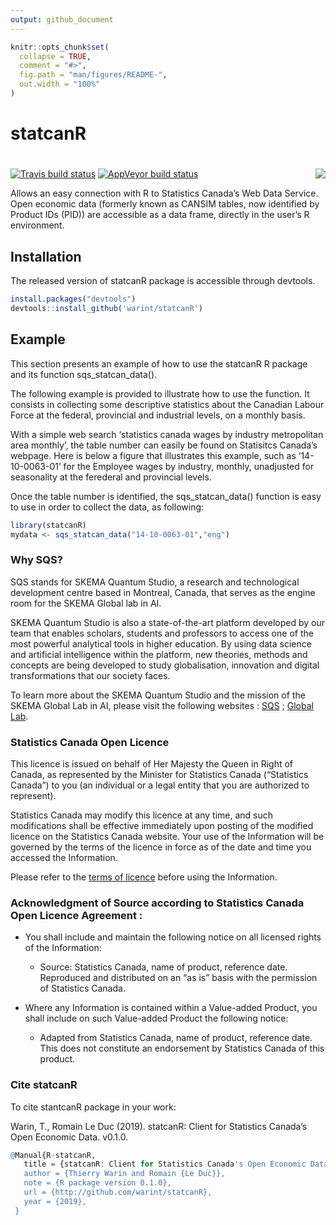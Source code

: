 ```yaml
---
output: github_document
---
```


<!-- README.md is generated from README.Rmd. Please edit that file -->

```r
knitr::opts_chunk$set(
  collapse = TRUE,
  comment = "#>",
  fig.path = "man/figures/README-",
  out.width = "100%"
)
```

# statcanR

# <img src="man/figures/LOGO.png" align="right" />

<!-- badges: start -->

[![Travis build
status](https://travis-ci.org/warint/statcanR.svg?branch=master)](https://travis-ci.org/warint/statcanR)
[![AppVeyor build status](https://ci.appveyor.com/api/projects/status/github/warint/statcanR?branch=master&svg=true)](https://ci.appveyor.com/project/warint/statcanR)
<!-- badges: end -->

Allows an easy connection with R to Statistics Canada's Web Data Service. Open economic data (formerly known as CANSIM tables, now identified by Product IDs (PID)) are accessible as a data frame, directly in the user's R environment.

## Installation

The released version of statcanR package is accessible through devtools.

``` r
install.packages("devtools")
devtools::install_github('warint/statcanR')
```

## Example

This section presents an example of how to use the statcanR R package and its function sqs_statcan_data().    
  

The following example is provided to illustrate how to use the function. It consists in collecting some descriptive statistics about the Canadian Labour Force at the federal, provincial and industrial levels, on a monthly basis.  

With a simple web search 'statistics canada wages by industry metropolitan area monthly', the table number can easily be found on Statisitcs Canada's webpage. Here is below a figure that illustrates this example, such as '14-10-0063-01' for the Employee wages by industry, monthly, unadjusted for seasonality at the ferederal and provincial levels.

Once the table number is identified, the sqs_statcan_data() function is easy to use in order to collect the data, as following:

``` r
library(statcanR)
mydata <- sqs_statcan_data("14-10-0063-01","eng")
```



### Why SQS?

SQS stands for SKEMA Quantum Studio, a research and technological development centre based in Montreal, Canada, that serves as the engine room for the SKEMA Global lab in AI.

SKEMA Quantum Studio is also a state-of-the-art platform developed by our team that enables scholars, students and professors to access one of the most powerful analytical tools in higher education. By using data science and artificial intelligence within the platform, new theories, methods and concepts are being developed to study globalisation, innovation and digital transformations that our society faces.


To learn more about the SKEMA Quantum Studio and the mission of the SKEMA Global Lab in AI, please visit the following websites : [SQS]( https://quantumstudio.skemagloballab.io) ; [Global Lab](https://skemagloballab.io/).


### Statistics Canada Open Licence

This licence is issued on behalf of Her Majesty the Queen in Right of Canada, as represented by the Minister for Statistics Canada ("Statistics Canada") to you (an individual or a legal entity that you are authorized to represent).

Statistics Canada may modify this licence at any time, and such modifications shall be effective immediately upon posting of the modified licence on the Statistics Canada website. Your use of the Information will be governed by the terms of the licence in force as of the date and time you accessed the Information.

Please refer to the [terms of licence](https://www.statcan.gc.ca/eng/reference/licence) before using the Information.


### Acknowledgment of Source according to Statistics Canada Open Licence Agreement :

 - You shall include and maintain the following notice on all licensed rights of the Information:

    * Source: Statistics Canada, name of product, reference date. Reproduced and distributed on an "as is" basis with the permission of Statistics Canada.

    
 - Where any Information is contained within a Value-added Product, you shall include on such Value-added Product the following notice:

    * Adapted from Statistics Canada, name of product, reference date. This does not constitute an endorsement by Statistics Canada of this product.

### Cite statcanR

To cite stantcanR package in your work:

Warin, T., Romain Le Duc (2019). statcanR: Client for Statistics Canada's Open Economic Data. v0.1.0.

```r
@Manual{R-statcanR,
   title = {statcanR: Client for Statistics Canada's Open Economic Data},
   author = {Thierry Warin and Romain {Le Duc}},
   note = {R package version 0.1.0},
   url = {http://github.com/warint/statcanR},
   year = {2019},
 }
```





